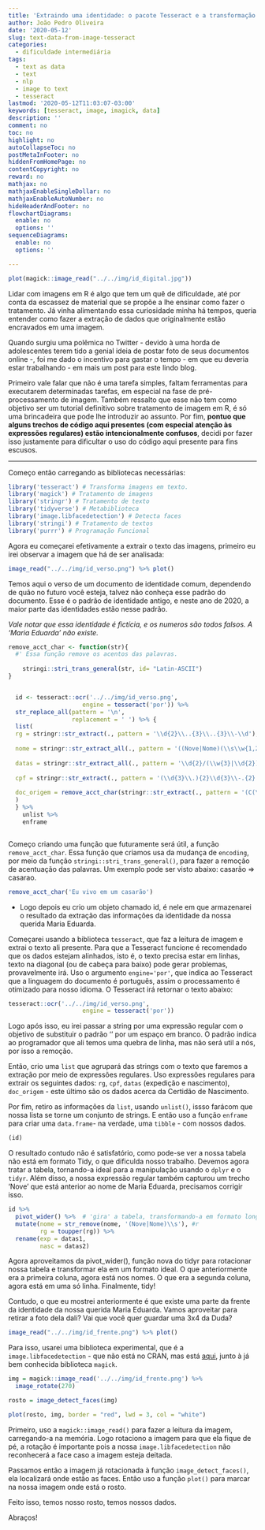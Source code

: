 ```yaml
---
title: 'Extraindo uma identidade: o pacote Tesseract e a transformação de imagem em texto.'
author: João Pedro Oliveira
date: '2020-05-12'
slug: text-data-from-image-tesseract
categories:
  - dificuldade intermediária
tags:
  - text as data
  - text
  - nlp
  - image to text
  - tesseract
lastmod: '2020-05-12T11:03:07-03:00'
keywords: [tesseract, image, imagick, data]
description: ''
comment: no
toc: no
highlight: no    
autoCollapseToc: no
postMetaInFooter: no
hiddenFromHomePage: no
contentCopyright: no
reward: no
mathjax: no
mathjaxEnableSingleDollar: no
mathjaxEnableAutoNumber: no
hideHeaderAndFooter: no
flowchartDiagrams:
  enable: no
  options: ''
sequenceDiagrams:
  enable: no
  options: ''

---
```


```r

plot(magick::image_read("../../img/id_digital.jpg"))
```


Lidar com imagens em R é algo que tem um quê de dificuldade, até por conta da escassez de material que se propõe a lhe ensinar como fazer o tratamento. Já vinha alimentando essa curiosidade minha há tempos, queria entender como fazer a extração de dados que originalmente estão encravados em uma imagem. 

Quando surgiu uma polêmica no Twitter - devido à uma horda de adolescentes terem tido a genial ideia de postar foto de seus documentos online -, foi me dado o incentivo para gastar o tempo - em que eu deveria estar trabalhando - em mais um post para este lindo blog.

Primeiro vale falar que não é uma tarefa simples, faltam ferramentas para executarem determinadas tarefas, em especial na fase de pré-processamento de imagem. Também ressalto que esse não tem como objetivo ser um tutorial definitivo sobre tratamento de imagem em R, é só uma brincadeira que pode lhe introduzir ao assunto. Por fim, **pontuo que alguns trechos de código aqui presentes (com especial atenção às expressões regulares) estão intencionalmente confusos**, decidi por fazer isso justamente para dificultar o uso do código aqui presente para fins escusos.

---

Começo então carregando as bibliotecas necessárias:

```r
library('tesseract') # Transforma imagens em texto.
library('magick') # Tratamento de imagens
library('stringr') # Tratamento de texto
library('tidyverse') # Metabiblioteca
library('image.libfacedetection') # Detecta faces
library('stringi') # Tratamento de textos
library('purrr') # Programação Funcional
```

Agora eu começarei efetivamente a extrair o texto das imagens, primeiro eu irei observar a imagem que há de ser analisada:


```r
image_read("../../img/id_verso.png") %>% plot()
```


Temos aqui o verso de um documento de identidade comum, dependendo de quão no futuro você esteja, talvez não conheça esse padrão do documento. Esse é o padrão de identidade antigo, e neste ano de 2020, a maior parte das identidades estão nesse padrão.

*Vale notar que essa identidade é fictícia, e os numeros são todos falsos. A 'Maria Eduarda' não existe.*


```r
remove_acct_char <- function(str){
  #' Essa função remove os acentos das palavras.
      
    stringi::stri_trans_general(str, id= "Latin-ASCII")
}


  id <- tesseract::ocr('../../img/id_verso.png', 
                     engine = tesseract('por')) %>% 
  str_replace_all(pattern = '\n', 
                  replacement = ' ') %>% {
  list(
  rg = stringr::str_extract(., pattern = '\\d{2}\\..{3}\\..{3}\\-\\d'), #extrai o RG
  
  nome = stringr::str_extract_all(., pattern = '((Nove|Nome)(\\s\\w{1,20}\\s\\w{1,20}\\s(\\w{1,20})?\\s(\\w{1,})?))'), #extrai
  
  datas = stringr::str_extract_all(., pattern = '\\d{2}/(\\w{3}|\\d{2})/(\\d{4})'), #extrai data de nascimento e expedição
  
  cpf = stringr::str_extract(., pattern = '(\\d{3}\\.){2}\\d{3}\\-.{2}'), #extrai o CPF
  
  doc_origem = remove_acct_char(stringr::str_extract(., pattern = '(C(\\.\\s)NASC).{1,50}\\w{2}')) #Dados da certidão de nascimento.
  )
  } %>% 
    unlist %>% 
    enframe



```

Começo criando uma função que futuramente será útil, a função `remove_acct_char`. Essa função que criamos usa da mudança de `encoding`, por meio da função `stringi::stri_trans_general()`, para fazer a remoção de acentuação das palavras. Um exemplo pode ser visto abaixo: casarão => casarao.

```r
remove_acct_char('Eu vivo em um casarão')
```

- Logo depois eu crio um objeto chamado id, é nele em que armazenarei o resultado da extração das informações da identidade da nossa querida Maria Eduarda. 

Começarei usando a biblioteca `tesseract`, que faz a leitura de imagem e extrai o texto ali presente. Para que a Tesseract funcione é recomendado que os dados estejam alinhados, isto é, o texto precisa estar em linhas, texto na diagonal (ou de cabeça para baixo) pode gerar problemas, provavelmente irá. Uso o argumento `engine='por'`, que indica ao Tesseract que a linguagem do documento é português, assim o processamento é otimizado para nosso idioma. O Tesseract irá retornar o texto abaixo:

```r
tesseract::ocr('../../img/id_verso.png', 
                     engine = tesseract('por'))
```


Logo após isso, eu irei passar a string por uma expressão regular com o objetivo de substituir o padrão '\n' por um espaço em branco. O padrão indica ao programador que ali temos uma quebra de linha, mas não será util a nós, por isso a remoção.

Então, crio uma `list` que agrupará das strings com o texto que faremos a extração por meio de expressões regulares. Uso expressões regulares para extrair os seguintes dados: `rg`, `cpf`, `datas` (expedição e nascimento), `doc_origem` - este último são os dados acerca da Certidão de Nascimento.

Por fim, retiro as informações da `list`, usando `unlist()`, issso farácom que nossa lista se torne um conjunto de strings. E então uso a função `enframe` para criar uma `data.frame`- na verdade, uma `tibble` - com nossos dados.


```r
(id)
```

O resultado contudo não é satisfatório, como pode-se ver a nossa tabela não está em formato Tidy, o que dificulda nosso trabalho. Devemos agora tratar a tabela, tornando-a ideal para a manipulação usando o `dplyr` e o `tidyr`. Além disso, a nossa expressão regular também capturou um trecho 'Nove' que está anterior ao nome de Maria Eduarda, precisamos corrigir isso.

```r
id %>% 
  pivot_wider() %>%  # 'gira' a tabela, transformando-a em formato longo
  mutate(nome = str_remove(nome, '(Nove|Nome)\\s'), #r
         rg = toupper(rg)) %>% 
  rename(exp = datas1,
         nasc = datas2)


```

Agora aproveitamos da pivot_wider(), função nova do tidyr para rotacionar nossa tabela e transformar ela em um formato ideal. O que anteriormente era a primeira coluna, agora está nos nomes. O que era a segunda coluna, agora está em uma só linha. Finalmente, tidy!

Contudo, o que eu mostrei anteriormente é que existe uma parte da frente da identidade da nossa querida Maria Eduarda. Vamos aproveitar para retirar a foto dela dali? Vai que você quer guardar uma 3x4 da Duda?


```r
image_read("../../img/id_frente.png") %>% plot()
```


Para isso, usarei uma biblioteca experimental, que é a `image.libfacedetection` - que não está no CRAN, mas está [aqui](https://bnosac.github.io/drat/), junto à já bem conhecida biblioteca `magick`.

```r
img = magick::image_read('../../img/id_frente.png') %>% 
  image_rotate(270)

rosto = image_detect_faces(img)

plot(rosto, img, border = "red", lwd = 3, col = "white")


```

Primeiro, uso a `magick::image_read()` para fazer a leitura da imagem, carregando-a na memória. Logo rotaciono a imagem para que ela fique de pé, a rotação é importante pois a nossa `image.libfacedetection` não reconhecerá a face caso a imagem esteja deitada.

Passamos então a imagem já rotacionada à função `image_detect_faces()`, ela localizará onde estão as faces. Então uso a função `plot()` para marcar na nossa imagem onde está o rosto.

Feito isso, temos nosso rosto, temos nossos dados.

Abraços!













<!--more-->
